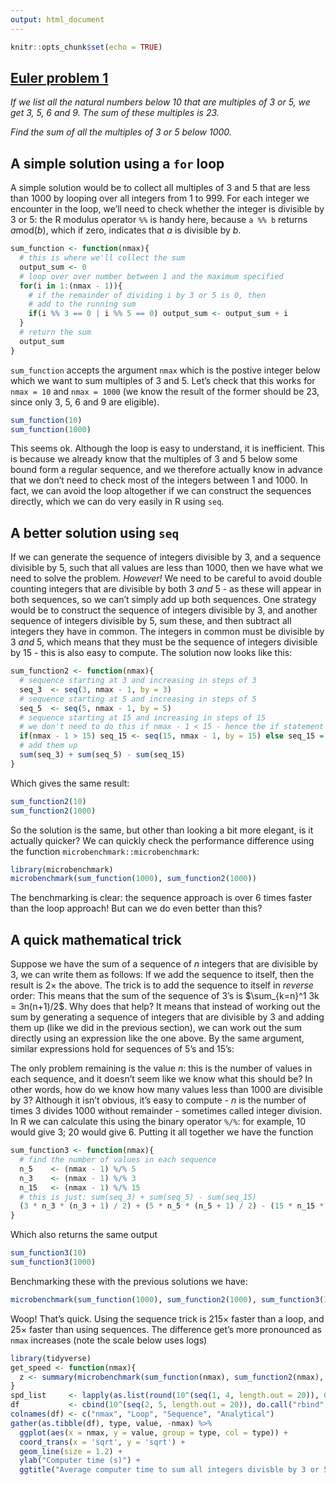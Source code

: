 ```yaml
---
output: html_document
---
```


```r
knitr::opts_chunk$set(echo = TRUE)
```

## [__Euler problem 1__](https://projecteuler.net/problem=1) 
_If we list all the natural numbers below 10 that are multiples of 3 or 5, we get 3, 5, 6 and 9. The sum of these multiples is 23._

_Find the sum of all the multiples of 3 or 5 below 1000._


## A simple solution using a `for` loop

A simple solution would be to collect all multiples of 3 and 5 that are less than 1000 by looping over all integers from 1 to 999.  For each integer we encounter in the loop, we'll need to check whether the integer is divisible by 3 or 5: the R modulus operator `%%` is handy here, because `a %% b` returns  $a\textrm{mod}(b)$, which if zero, indicates that $a$ is divisible by $b$.

```r
sum_function <- function(nmax){
  # this is where we'll collect the sum
  output_sum <- 0
  # loop over over number between 1 and the maximum specified
  for(i in 1:(nmax - 1)){
    # if the remainder of dividing i by 3 or 5 is 0, then
    # add to the running sum
    if(i %% 3 == 0 | i %% 5 == 0) output_sum <- output_sum + i
  }
  # return the sum
  output_sum
}
```

`sum_function` accepts the argument `nmax` which is the postive integer below which we want to sum multiples of 3 and 5.  Let's check that this works for `nmax = 10` and `nmax = 1000` (we know the result of the former should be 23, since only 3, 5, 6 and 9 are eligible).

```r
sum_function(10)
sum_function(1000)
```

This seems ok.  Although the loop is easy to understand, it is inefficient.  This is because we already know that the multiples of 3 and 5 below some bound form a regular sequence, and we therefore actually know in advance that we don't need to check most of the integers between 1 and 1000.  In fact, we can avoid the loop altogether if we can construct the sequences directly, which we can do very easily in R using `seq`.

## A better solution using `seq`

If we can generate the sequence of integers divisible by 3, and a sequence divisible by 5, such that all values are less than 1000, then we have what we need to solve the problem.  _However!_  We need to be careful to avoid double counting integers that are divisible by both 3 _and_ 5 - as these will appear in both sequences, so we can't simply add up both sequences.  One strategy would be to construct the sequence of integers divisible by 3, and another sequence of integers divisible by 5, sum these, and then subtract all integers they have in common.  The integers in common must be divisible by 3 _and_ 5, which means that they must be the sequence of integers divisible by 15 - this is also easy to compute.  The solution now looks like this:

```r
sum_function2 <- function(nmax){
  # sequence starting at 3 and increasing in steps of 3
  seq_3  <- seq(3, nmax - 1, by = 3)
  # sequence starting at 5 and increasing in steps of 5
  seq_5  <- seq(5, nmax - 1, by = 5)
  # sequence starting at 15 and increasing in steps of 15
  # we don't need to do this if nmax - 1 < 15 - hence the if statement
  if(nmax - 1 > 15) seq_15 <- seq(15, nmax - 1, by = 15) else seq_15 = 0
  # add them up
  sum(seq_3) + sum(seq_5) - sum(seq_15)
}
```

Which gives the same result:
```r
sum_function2(10)
sum_function2(1000)
```

So the solution is the same, but other than looking a bit more elegant, is it actually quicker?  We can quickly check the performance difference using the function `microbenchmark::microbenchmark`:

```r
library(microbenchmark)
microbenchmark(sum_function(1000), sum_function2(1000))
```
The benchmarking is clear: the sequence approach is over 6 times faster than the loop approach!  But can we do even better than this?


## A quick mathematical trick

Suppose we have the sum of a sequence of $n$ integers that are divisible by 3, we can write them as follows:
\begin{eqnarray*}
\sum_{k=1}^n 3k &=& 3 + 6 + 9 + \ldots + 3(n-1) + 3n.
\end{eqnarray*}
If we add the sequence to itself, then the result is $2\times$ the above.  The trick is to add the sequence to itself in _reverse_ order:
\begin{eqnarray*}
2\sum_{k=1}^n 3k = \sum_{k=1}^n 3k  + \sum_{k=n}^1 3k & = & (3 + 3n) + (6 + 3(n-1)) + \ldots + (3(n-1) + 6) +  (3n + 3) \\ 
& = & 3(n + 1) + 3(n + 1) + \ldots + 3(n + 1) +  3(n + 1) \\ 
& = & 3n(n+1).
\end{eqnarray*}
This means that the sum of the sequence of 3's is $\sum_{k=n}^1 3k =  3n(n+1)/2$.  Why does that help?  It means that instead of working out the sum by generating a sequence of integers that are divisible by 3 and adding them up (like we did in the previous section), we can work out the sum directly using an expression like the one above.  By the same argument, similar expressions hold for sequences of 5's and 15's:
\begin{eqnarray*}
\sum_{k=1}^n 3k &=& 3n(n+1)/2\\
\sum_{k=1}^n 5k &=& 5n(n+1)/2\\
\sum_{k=1}^n 15k &=& 15n(n+1)/2
\end{eqnarray*}

The only problem remaining is the value $n$: this is the number of values in each sequence, and it doesn't seem like we know what this should be?  In other words, how do we know how many values less than 1000 are divisible by 3?  Although it isn't obvious, it's easy to compute - $n$ is the number of times 3 divides 1000 without remainder - sometimes called integer division.  In R we can calculate this using the binary operator `%/%`: for example, $10 %/% 3$ would give 3;  $20 %/% 3$ would give 6.  Putting it all together we have the function

```r
sum_function3 <- function(nmax){
  # find the number of values in each sequence
  n_5    <- (nmax - 1) %/% 5
  n_3    <- (nmax - 1) %/% 3
  n_15   <- (nmax - 1) %/% 15
  # this is just: sum(seq_3) + sum(seq_5) - sum(seq_15)
  (3 * n_3 * (n_3 + 1) / 2) + (5 * n_5 * (n_5 + 1) / 2) - (15 * n_15 * (n_15 + 1) / 2)
}
```

Which also returns the same output
```r
sum_function3(10)
sum_function3(1000)
```

Benchmarking these with the previous solutions we have:
```r
microbenchmark(sum_function(1000), sum_function2(1000), sum_function3(1000))
```

Woop!  That's quick.  Using the sequence trick is $215\times$ faster than a loop, and $25\times$ faster than using sequences.  The difference get's more pronounced as `nmax` increases (note the scale below uses logs)

```r
library(tidyverse)
get_speed <- function(nmax){
  z <- summary(microbenchmark(sum_function(nmax), sum_function2(nmax), sum_function3(nmax)))$mean
}
spd_list     <- lapply(as.list(round(10^(seq(1, 4, length.out = 20)), 0)), get_speed)
df           <- cbind(10^(seq(2, 5, length.out = 20)), do.call("rbind", spd_list))
colnames(df) <- c("nmax", "Loop", "Sequence", "Analytical")
gather(as.tibble(df), type, value, -nmax) %>% 
  ggplot(aes(x = nmax, y = value, group = type, col = type)) +
  coord_trans(x = 'sqrt', y = 'sqrt') + 
  geom_line(size = 1.2) +
  ylab("Computer time (s)") + 
  ggtitle("Average computer time to sum all integers divisble by 3 or 5 that are less than nmax")
```

